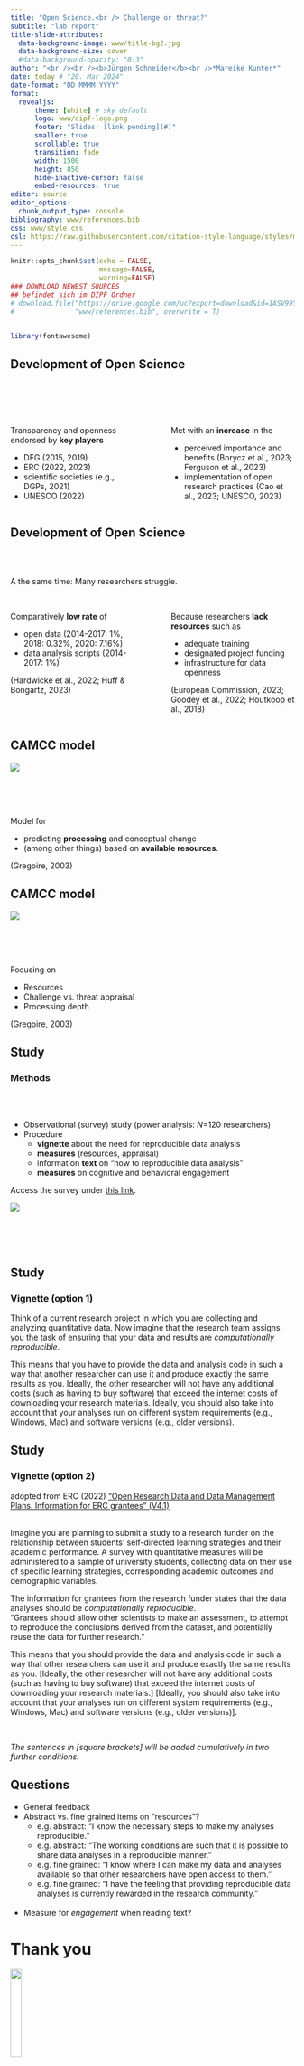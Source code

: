 ```yaml
---
title: "Open Science.<br /> Challenge or threat?"
subtitle: "lab report"
title-slide-attributes:
  data-background-image: www/title-bg2.jpg
  data-background-size: cover
  #data-background-opacity: "0.3"
author: "<br /><br /><b>Jürgen Schneider</b><br />*Mareike Kunter*"
date: today # "20. Mar 2024"
date-format: "DD MMMM YYYY"
format: 
  revealjs:
      theme: [white] # sky default
      logo: www/dipf-logo.png
      footer: "Slides: [link pending](#)"
      smaller: true
      scrollable: true
      transition: fade
      width: 1500
      height: 850
      hide-inactive-cursor: false
      embed-resources: true
editor: source
editor_options: 
  chunk_output_type: console
bibliography: www/references.bib
css: www/style.css
csl: https://raw.githubusercontent.com/citation-style-language/styles/master/apa.csl
---
```


```r
knitr::opts_chunk$set(echo = FALSE,
                      message=FALSE, 
                      warning=FALSE)
### DOWNLOAD NEWEST SOURCES
## befindet sich im DIPF Ordner
# download.file("https://drive.google.com/uc?export=download&id=1ASV99YHMHSNChSNzqbZwvz2SiqYvmqO_",
#               "www/references.bib", overwrite = T)


library(fontawesome)
```

## Development of Open Science


\
\
\


:::: {.columns}
::: {.column width="47%"}
Transparency and openness endorsed by **key players**

* DFG (2015, 2019)
* ERC (2022, 2023)
* scientific societies (e.g., DGPs, 2021)
* UNESCO (2022)

:::

::: {.column width="5%"}
:::

::: {.column width="47%"}

Met with an **increase** in the

* perceived importance and benefits (Borycz et al., 2023; Ferguson et al., 2023)
* implementation of open research practices (Cao et al., 2023; UNESCO, 2023)

:::
::::







## Development of Open Science

\
\

A the same time: Many researchers struggle.  
\


:::: {.columns}
::: {.column width="47%"}
Comparatively **low rate** of 

* open data (2014-2017: 1%, 2018: 0.32%, 2020: 7.16%)
* data analysis scripts (2014-2017: 1%)

(Hardwicke et al., 2022; Huff & Bongartz, 2023)

:::

::: {.column width="5%"}
:::

::: {.column width="47%"}
Because researchers **lack resources** such as

* adequate training
* designated project funding
* infrastructure for data openness

(European Commission, 2023; Goodey et al., 2022; Houtkoop et al., 2018)

:::
::::



## CAMCC model

![](www/camcc1.jpg){.page-right-l}

\
\
\

Model for 

* predicting **processing** and conceptual change 
* (among other things) based on **available resources**.

(Gregoire, 2003)


::: notes
:::


## CAMCC model


![](www/camcc2.jpg){.page-right-l}

\
\
\

Focusing on 

* Resources
* Challenge vs. threat appraisal
* Processing depth

(Gregoire, 2003)

::: notes
:::



## Study

### Methods

\
\

* Observational (survey) study (power analysis: *N*=120 researchers)
* Procedure
   - **vignette** about the need for reproducible data analysis
   - **measures** (resources, appraisal)
   - information **text** on "how to reproducible data analysis"
   - **measures** on cognitive and behavioral engagement

Access the survey under [this link](https://c-t.formr.org).

![](www/Fig1.jpg){.page-right-s}

\
\
\




::: notes
:::

## Study

### Vignette (option 1)

::: {.highlight-grey .bigger}

Think of a current research project in which you are collecting and analyzing quantitative data. Now imagine that the research team assigns you the task of ensuring that your data and results are *computationally reproducible*.

This means that you have to provide the data and analysis code in such a way that another researcher can use it and produce exactly the same results as you. Ideally, the other researcher will not have any additional costs (such as having to buy software) that exceed the internet costs of downloading your research materials. Ideally, you should also take into account that your analyses run on different system requirements (e.g., Windows, Mac) and software versions (e.g., older versions).

:::

## Study


### Vignette (option 2) 
adopted from ERC (2022) ["Open Research Data and Data Management Plans. Information for ERC grantees" (V4.1)](https://erc.europa.eu/sites/default/files/document/file/ERC_info_document-Open_Research_Data_and_Data_Management_Plans.pdf)  
\

::: {.highlight-grey}
Imagine you are planning to submit a study to a research funder on the relationship between students' self-directed learning strategies and their academic performance. A survey with quantitative measures will be administered to a sample of university students, collecting data on their use of specific learning strategies, corresponding academic outcomes and demographic variables.  
  
The information for grantees from the research funder states that the data analyses should be *computationally reproducible*.  
"Grantees should allow other scientists to make an assessment, to attempt to reproduce the conclusions derived from the dataset, and potentially reuse the data for further research."  
  
This means that you should provide the data and analysis code in such a way that other researchers can use it and produce exactly the same results as you. [Ideally, the other researcher will not have any additional costs (such as having to buy software) that exceed the internet costs of downloading your research materials.] [Ideally, you should also take into account that your analyses run on different system requirements (e.g., Windows, Mac) and software versions (e.g., older versions)].
:::

\

*The sentences in [square brackets] will be added cumulatively in two further conditions.*




## Questions 

* General feedback
* Abstract vs. fine grained items on "resources"?
   - e.g. abstract: "I know the necessary steps to make my analyses reproducible."
   - e.g. abstract: "The working conditions are such that it is possible to share data analyses in a reproducible manner."
   - e.g. fine grained: "I know where I can make my data and analyses available so that other researchers have open access to them."
   - e.g. fine grained: "I have the feeling that providing reproducible data analyses is currently rewarded in the research community."<br /><br />
* Measure for *engagement* when reading text?


# Thank you

![](www/dipf-logo.png){width="20%"}\
\

**Jürgen Schneider**\
[ju.schneider\@dipf.de](mailto:ju.schneider@dipf.de){.email}

## References

::: {#refs}
:::

## Credit

Title page 
  
Icons by Font Awesome CC BY 4.0


